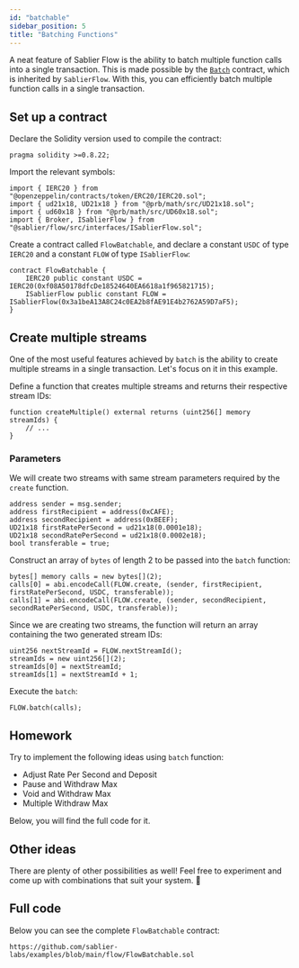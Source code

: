 ```yaml
---
id: "batchable"
sidebar_position: 5
title: "Batching Functions"
---
```



A neat feature of Sablier Flow is the ability to batch multiple function calls into a single transaction. This is made
possible by the [`Batch`](/reference/flow/contracts/abstracts/abstract.Batch) contract, which is inherited by
`SablierFlow`. With this, you can efficiently batch multiple function calls in a single transaction.

<AdmonitionSimpleCode />

## Set up a contract

Declare the Solidity version used to compile the contract:

```solidity
pragma solidity >=0.8.22;
```

Import the relevant symbols:

```solidity
import { IERC20 } from "@openzeppelin/contracts/token/ERC20/IERC20.sol";
import { ud21x18, UD21x18 } from "@prb/math/src/UD21x18.sol";
import { ud60x18 } from "@prb/math/src/UD60x18.sol";
import { Broker, ISablierFlow } from "@sablier/flow/src/interfaces/ISablierFlow.sol";
```

Create a contract called `FlowBatchable`, and declare a constant `USDC` of type `IERC20` and a constant `FLOW` of type
`ISablierFlow`:

```solidity
contract FlowBatchable {
    IERC20 public constant USDC = IERC20(0xf08A50178dfcDe18524640EA6618a1f965821715);
    ISablierFlow public constant FLOW = ISablierFlow(0x3a1beA13A8C24c0EA2b8fAE91E4b2762A59D7aF5);
}
```

<FlowDeployment />

## Create multiple streams

One of the most useful features achieved by `batch` is the ability to create multiple streams in a single transaction.
Let's focus on it in this example.

Define a function that creates multiple streams and returns their respective stream IDs:

```solidity
function createMultiple() external returns (uint256[] memory streamIds) {
    // ...
}
```

### Parameters

We will create two streams with same stream parameters required by the `create` function.

```solidity
address sender = msg.sender;
address firstRecipient = address(0xCAFE);
address secondRecipient = address(0xBEEF);
UD21x18 firstRatePerSecond = ud21x18(0.0001e18);
UD21x18 secondRatePerSecond = ud21x18(0.0002e18);
bool transferable = true;
```

Construct an array of `bytes` of length 2 to be passed into the `batch` function:

```solidity
bytes[] memory calls = new bytes[](2);
calls[0] = abi.encodeCall(FLOW.create, (sender, firstRecipient, firstRatePerSecond, USDC, transferable));
calls[1] = abi.encodeCall(FLOW.create, (sender, secondRecipient, secondRatePerSecond, USDC, transferable));
```

Since we are creating two streams, the function will return an array containing the two generated stream IDs:

```solidity
uint256 nextStreamId = FLOW.nextStreamId();
streamIds = new uint256[](2);
streamIds[0] = nextStreamId;
streamIds[1] = nextStreamId + 1;
```

Execute the `batch`:

```solidity
FLOW.batch(calls);
```

## Homework

Try to implement the following ideas using `batch` function:

- Adjust Rate Per Second and Deposit
- Pause and Withdraw Max
- Void and Withdraw Max
- Multiple Withdraw Max

Below, you will find the full code for it.

## Other ideas

There are plenty of other possibilities as well! Feel free to experiment and come up with combinations that suit your
system. 🚀

## Full code

Below you can see the complete `FlowBatchable` contract:

```solidity reference title="Flow Batchable"
https://github.com/sablier-labs/examples/blob/main/flow/FlowBatchable.sol
```
